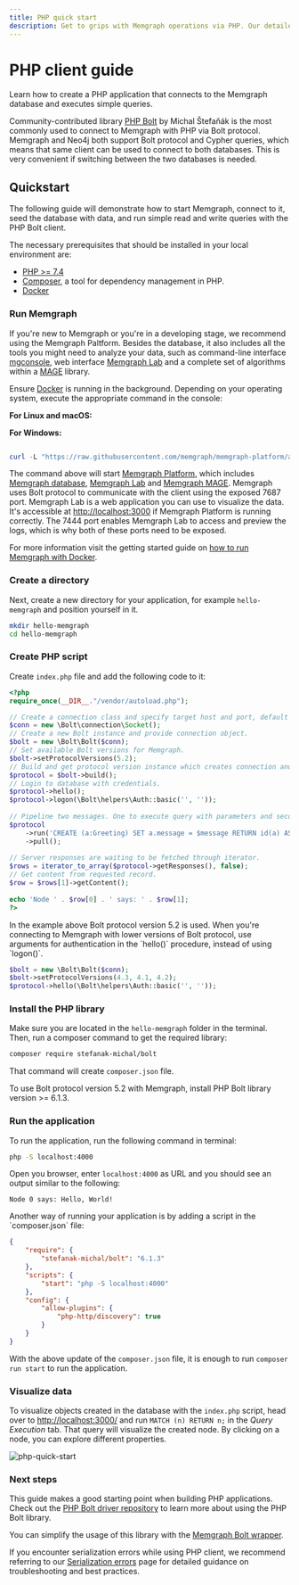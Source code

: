 ```yaml
---
title: PHP quick start
description: Get to grips with Memgraph operations via PHP. Our detailed guide navigates you to proficient use of PHP for graph computing needs.
---
```



# PHP client guide

Learn how to create a PHP application that connects to the Memgraph database and executes simple queries.

Community-contributed library [PHP Bolt](https://github.com/neo4j-php/Bolt) by Michal Štefaňák is the most commonly used to connect to Memgraph with PHP via Bolt protocol. 
Memgraph and Neo4j both support Bolt protocol and Cypher queries, which means that same client can be used to connect to both databases.
This is very convenient if switching between the two databases is needed. 

## Quickstart

The following guide will demonstrate how to start Memgraph, connect to it, seed the database with data, and run simple read and write queries with the PHP Bolt client.

The necessary prerequisites that should be installed in your local environment are:

- [PHP >= 7.4](https://www.php.net/manual/en/install.php)
- [Composer](https://getcomposer.org/doc/00-intro.md#installation-linux-unix-macos), a tool for dependency management in PHP.
- [Docker](https://docs.docker.com/get-docker/)

<Steps>

### Run Memgraph 

If you're new to Memgraph or you're in a developing stage, we
recommend using the Memgraph Paltform. Besides the database, it also
includes all the tools you might need to analyze your data, such as command-line
interface [mgconsole](/getting-started/cli), web interface [Memgraph
Lab](/data-visualization) and a complete set of algorithms within a
[MAGE](/advanced-algorithms) library.

Ensure [Docker](https://docs.docker.com/engine/install/) is running in the
background. Depending on your operating system, execute the appropriate command
in the console:

**For Linux and macOS:**

<CodeSnippet code="curl https://install.memgraph.com | sh" page="client-libraries/php"/>

**For Windows:**

```powershell

curl -L "https://raw.githubusercontent.com/memgraph/memgraph-platform/add-docker-compose/docker-compose.yml" -o "docker-compose.yml" && docker-compose -f "docker-compose.yml" up

```

The command above will start [Memgraph
Platform](/getting-started/install-memgraph/docker#install-memgraph-platform),
which includes [Memgraph
database](/getting-started/install-memgraph/docker#other-available-docker-images),
[Memgraph Lab](/data-visualization#quick-start) and [Memgraph
MAGE](/advanced-algorithms#quick-start). Memgraph uses Bolt protocol to
communicate with the client using the exposed 7687 port. Memgraph Lab is a web
application you can use to visualize the data. It's accessible at
[http://localhost:3000](http://localhost:3000) if Memgraph Platform is running
correctly. The 7444 port enables Memgraph Lab to access and preview the logs,
which is why both of these ports need to be exposed. 

For more information visit the getting started guide on [how to run Memgraph
with Docker](/getting-started/install-memgraph/docker).

### Create a directory

Next, create a new directory for your application, for example `hello-memgraph` and
position yourself in it.

```bash
mkdir hello-memgraph
cd hello-memgraph
```

### Create PHP script

Create `index.php` file and add the following code to it:

```php
<?php
require_once(__DIR__."/vendor/autoload.php");

// Create a connection class and specify target host and port, default is localhost.
$conn = new \Bolt\connection\Socket();
// Create a new Bolt instance and provide connection object.
$bolt = new \Bolt\Bolt($conn);
// Set available Bolt versions for Memgraph.
$bolt->setProtocolVersions(5.2);
// Build and get protocol version instance which creates connection and executes handshake.
$protocol = $bolt->build();
// Login to database with credentials.
$protocol->hello();
$protocol->logon(\Bolt\helpers\Auth::basic('', ''));
 
// Pipeline two messages. One to execute query with parameters and second to pull records.
$protocol
    ->run('CREATE (a:Greeting) SET a.message = $message RETURN id(a) AS nodeId, a.message AS message', ['message' => 'Hello, World!'])
    ->pull();
 
// Server responses are waiting to be fetched through iterator.
$rows = iterator_to_array($protocol->getResponses(), false);
// Get content from requested record.
$row = $rows[1]->getContent();
 
echo 'Node ' . $row[0] . ' says: ' . $row[1];
?>
```

<Callout type="info">
In the example above Bolt protocol version 5.2 is used. When you're connecting to Memgraph with lower versions of Bolt protocol, use arguments for authentication in the `hello()` procedure, instead of using `logon()`.

```php
$bolt = new \Bolt\Bolt($conn);
$bolt->setProtocolVersions(4.3, 4.1, 4.2);
$protocol->hello(\Bolt\helpers\Auth::basic('', ''));
```
</Callout>

### Install the PHP library

Make sure you are located in the `hello-memgraph` folder in the terminal. 
Then, run a composer command to get the required library:

```sh
composer require stefanak-michal/bolt
```

That command will create `composer.json` file.

<Callout type="info">
To use Bolt protocol version 5.2 with Memgraph, install PHP Bolt library version >= 6.1.3.
</Callout>

### Run the application

To run the application, run the following command in terminal:

```sh 
php -S localhost:4000
```

Open you browser, enter `localhost:4000` as URL and you should see an output similar to the following:

```
Node 0 says: Hello, World!
```

<Callout type="info">
Another way of running your application is by adding a script in the `composer.json` file:

```json
{
    "require": {
        "stefanak-michal/bolt": "6.1.3"
    }, 
    "scripts": {
        "start": "php -S localhost:4000"
    },
    "config": {
        "allow-plugins": {
            "php-http/discovery": true
        }
    }
}
```

With the above update of the `composer.json` file, it is enough to run `composer run start` to run the application. 
</Callout>

### Visualize data

To visualize objects created in the database with the `index.php` script, head over to [http://localhost:3000/](http://localhost:3000/) and run `MATCH (n) RETURN n;` in the _Query Execution_ tab.
That query will visualize the created node. By clicking on a node, you can explore different properties.

![php-quick-start](/pages/client-libraries/php/php-visualization.png)

### Next steps

This guide makes a good starting point when building PHP applications. Check out the [PHP Bolt driver repository](https://github.com/neo4j-php/Bolt) to learn more about using the PHP Bolt library.

You can simplify the usage of this library with the [Memgraph Bolt wrapper](https://github.com/stefanak-michal/memgraph-bolt-wrapper).

</Steps>

<Callout type="info">

If you encounter serialization errors while using PHP client, we recommend
referring to our [Serialization errors](/help-center/errors/serialization) page
for detailed guidance on troubleshooting and best practices. 

</Callout>